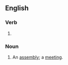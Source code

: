 ==English==

===Verb===
{{head|en|verb form}}

# {{present participle of|convene|lang=en|nocat=1}}

===Noun===
{{en-noun}}

# An [[assembly]]; a [[meeting]].
